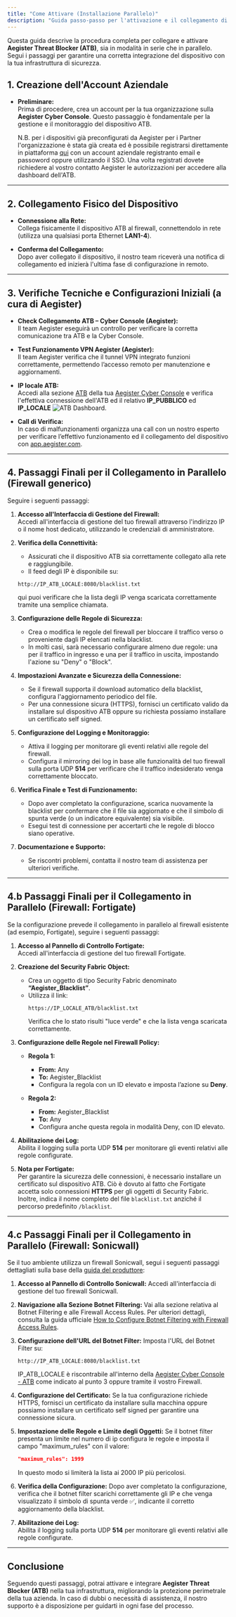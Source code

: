 ```yaml
---
title: "Come Attivare (Installazione Parallelo)"
description: "Guida passo-passo per l'attivazione e il collegamento di Aegister Threat Blocker alla tua infrastruttura di sicurezza."
---
```


Questa guida descrive la procedura completa per collegare e attivare **Aegister Threat Blocker (ATB)**, sia in modalità in serie che in parallelo. Segui i passaggi per garantire una corretta integrazione del dispositivo con la tua infrastruttura di sicurezza.

## 1. Creazione dell'Account Aziendale

- **Preliminare:**  
  Prima di procedere, crea un account per la tua organizzazione sulla **Aegister Cyber Console**. Questo passaggio è fondamentale per la gestione e il monitoraggio del dispositivo ATB.
  
  N.B. per i dispositivi già preconfigurati da Aegister per i Partner l'organizzazione è stata già creata ed è possibile registrarsi direttamente in piattaforma [qui](https://app.aegister.com/keycloak/realms/aegister/protocol/openid-connect/auth?response_type=code&scope=openid+email&client_id=webapp&redirect_uri=http%3A%2F%2Fapp.aegister.com%2Foidc%2Fcallback%2F&state=2im9Pol7ebxPo8NiOIOTe1BCEEIIUanY&nonce=aGU8lHJY54kTamcYrfg6Ar9tBgX3S9EN) con un account aziendale registranto email e passoword oppure utilizzando il SSO. 
  Una volta registrati dovete richiedere al vostro contatto Aegister le autorizzazioni per accedere alla dashboard dell'ATB.

---

## 2. Collegamento Fisico del Dispositivo

- **Connessione alla Rete:**  
  Collega fisicamente il dispositivo ATB al firewall, connettendolo in rete (utilizza una qualsiasi porta Ethernet **LAN1-4**).
  
- **Conferma del Collegamento:**  
  Dopo aver collegato il dispositivo, il nostro team riceverà una notifica di collegamento ed inizierà l'ultima fase di configurazione in remoto.

---

## 3. Verifiche Tecniche e Configurazioni Iniziali (a cura di Aegister)

- **Check Collegamento ATB – Cyber Console (Aegister):**  
  Il team Aegister eseguirà un controllo per verificare la corretta comunicazione tra ATB e la Cyber Console.
  
- **Test Funzionamento VPN Aegister (Aegister):**  
  Il team Aegister verifica che il tunnel VPN integrato funzioni correttamente, permettendo l’accesso remoto per manutenzione e aggiornamenti.
  
- **IP locale ATB:**  
  Accedi alla sezione [ATB](https://app.aegister.com/perimeter-protection/aegister-threat-blocker/) della tua [Aegister Cyber Console](/documentation/acc/how-get-account) e verifica l'effettiva connessione dell'ATB ed il relativo **IP_PUBBLICO** ed **IP_LOCALE** 
  ![ATB Dashboard](/images/atb-dashboard.png).

- **Call di Verifica:**  
  In caso di malfunzionamenti organizza una call con un nostro esperto per verificare l’effettivo funzionamento ed il collegamento del dispositivo con [app.aegister.com](https://app.aegister.com/perimeter-protection/aegister-threat-blocker//).

---

## 4. Passaggi Finali per il Collegamento in Parallelo (Firewall generico)

Seguire i seguenti passaggi:

1. **Accesso all'Interfaccia di Gestione del Firewall:**  
   Accedi all'interfaccia di gestione del tuo firewall attraverso l'indirizzo IP o il nome host dedicato, utilizzando le credenziali di amministratore.

2. **Verifica della Connettività:**  
   - Assicurati che il dispositivo ATB sia correttamente collegato alla rete e raggiungibile.  
   - Il feed degli IP è disponibile su:
   ```
   http://IP_ATB_LOCALE:8080/blacklist.txt
   ```
   qui puoi verificare che la lista degli IP venga scaricata correttamente tramite una semplice chiamata.

3. **Configurazione delle Regole di Sicurezza:**  
   - Crea o modifica le regole del firewall per bloccare il traffico verso o proveniente dagli IP elencati nella blacklist.  
   - In molti casi, sarà necessario configurare almeno due regole: una per il traffico in ingresso e una per il traffico in uscita, impostando l'azione su "Deny" o "Block".

4. **Impostazioni Avanzate e Sicurezza della Connessione:**  
   - Se il firewall supporta il download automatico della blacklist, configura l'aggiornamento periodico del file.  
   - Per una connessione sicura (HTTPS), fornisci un certificato valido da installare sul dispositivo ATB oppure su richiesta possiamo installare un certificato self signed.

5. **Configurazione del Logging e Monitoraggio:**  
   - Attiva il logging per monitorare gli eventi relativi alle regole del firewall.  
   - Configura il mirroring dei log in base alle funzionalità del tuo firewall sulla porta UDP **514** per verificare che il traffico indesiderato venga correttamente bloccato.

6. **Verifica Finale e Test di Funzionamento:**  
   - Dopo aver completato la configurazione, scarica nuovamente la blacklist per confermare che il file sia aggiornato e che il simbolo di spunta verde (o un indicatore equivalente) sia visibile.  
   - Esegui test di connessione per accertarti che le regole di blocco siano operative.

7. **Documentazione e Supporto:**  
   - Se riscontri problemi, contatta il nostro team di assistenza per ulteriori verifiche.

---

## 4.b Passaggi Finali per il Collegamento in Parallelo (Firewall: Fortigate)

Se la configurazione prevede il collegamento in parallelo al firewall esistente (ad esempio, Fortigate), seguire i seguenti passaggi:

1. **Accesso al Pannello di Controllo Fortigate:**  
   Accedi all'interfaccia di gestione del tuo firewall Fortigate.

2. **Creazione del Security Fabric Object:**  
   - Crea un oggetto di tipo Security Fabric denominato **“Aegister_Blacklist”**.  
   - Utilizza il link:  
     ```
     https://IP_LOCALE_ATB/blacklist.txt
     ```  
     Verifica che lo stato risulti "luce verde" e che la lista venga scaricata correttamente.

3. **Configurazione delle Regole nel Firewall Policy:**  
   - **Regola 1:**  
     - **From:** Any  
     - **To:** Aegister_Blacklist  
     - Configura la regola con un ID elevato e imposta l’azione su **Deny**.
     
   - **Regola 2:**  
     - **From:** Aegister_Blacklist  
     - **To:** Any  
     - Configura anche questa regola in modalità Deny, con ID elevato.

4. **Abilitazione dei Log:**  
   Abilita il logging sulla porta UDP **514** per monitorare gli eventi relativi alle regole configurate.

5. **Nota per Fortigate:**  
   Per garantire la sicurezza delle connessioni, è necessario installare un certificato sul dispositivo ATB. Ciò è dovuto al fatto che Fortigate accetta solo connessioni **HTTPS** per gli oggetti di Security Fabric. Inoltre, indica il nome completo del file `blacklist.txt` anziché il percorso predefinito `/blacklist`.

---

## 4.c Passaggi Finali per il Collegamento in Parallelo (Firewall: Sonicwall)

Se il tuo ambiente utilizza un firewall Sonicwall, segui i seguenti passaggi dettagliati sulla base della [guida del produttore](https://www.sonicwall.com/support/knowledge-base/how-to-configure-botnet-filtering-with-firewall-access-rules/170503936467975):

1. **Accesso al Pannello di Controllo Sonicwall:**
   Accedi all'interfaccia di gestione del tuo firewall Sonicwall.

2. **Navigazione alla Sezione Botnet Filtering:**
   Vai alla sezione relativa al Botnet Filtering e alle Firewall Access Rules. Per ulteriori dettagli, consulta la guida ufficiale [How to Configure Botnet Filtering with Firewall Access Rules](https://www.sonicwall.com/support/knowledge-base/how-to-configure-botnet-filtering-with-firewall-access-rules/170503936467975).

3. **Configurazione dell'URL del Botnet Filter:**
   Imposta l'URL del Botnet Filter su:
   ```
   http://IP_ATB_LOCALE:8080/blacklist.txt
   ```

   IP_ATB_LOCALE è riscontrabile all'interno della [Aegister Cyber Console - ATB](https://app.aegister.com/perimeter-protection/aegister-threat-blocker/) come indicato al punto 3 oppure tramite il vostro Firewall.

4. **Configurazione del Certificato:**
   Se la tua configurazione richiede HTTPS, fornisci un certificato da installare sulla macchina oppure possiamo installare un certificato self signed per garantire una connessione sicura.

5. **Impostazione delle Regole e Limite degli Oggetti:**
   Se il botnet filter presenta un limite nel numero di ip configura le regole e imposta il campo "maximum_rules" con il valore:
   ```json
   "maximum_rules": 1999
   ```
   In questo modo si limiterà la lista ai 2000 IP più pericolosi.

6. **Verifica della Configurazione:**
   Dopo aver completato la configurazione, verifica che il botnet filter scarichi correttamente gli IP e che venga visualizzato il simbolo di spunta verde ✅, indicante il corretto aggiornamento della blacklist.

7. **Abilitazione dei Log:**  
   Abilita il logging sulla porta UDP **514** per monitorare gli eventi relativi alle regole configurate.

---

## Conclusione

Seguendo questi passaggi, potrai attivare e integrare **Aegister Threat Blocker (ATB)** nella tua infrastruttura, migliorando la protezione perimetrale della tua azienda. In caso di dubbi o necessità di assistenza, il nostro supporto è a disposizione per guidarti in ogni fase del processo.